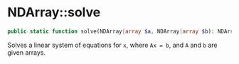 # NDArray::solve

```php
public static function solve(NDArray|array $a, NDArray|array $b): NDArray;
```
Solves a linear system of equations for `x`, where `Ax = b`, and `A` and `b` are given arrays.